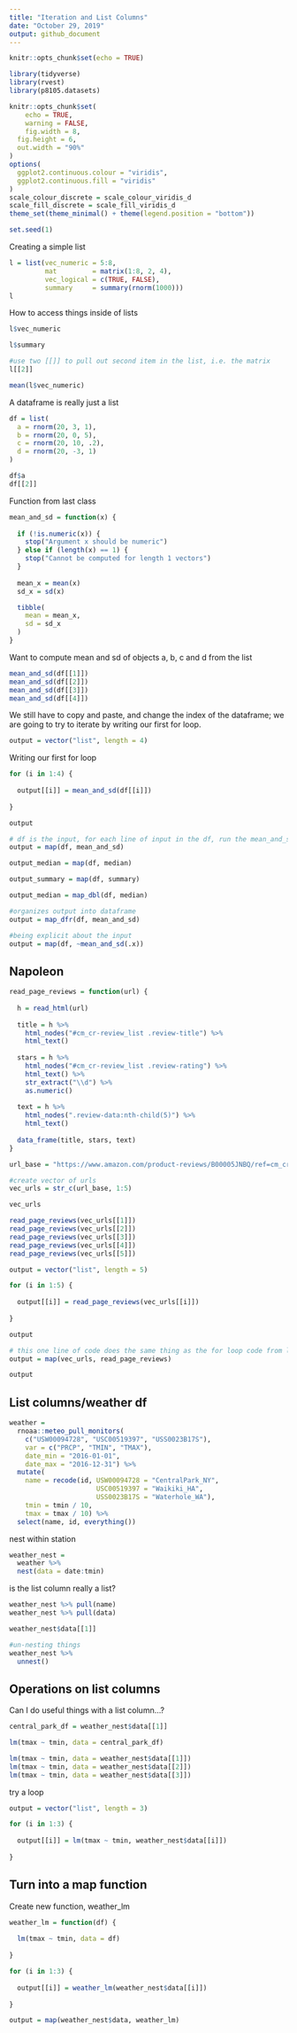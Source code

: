 ```yaml
---
title: "Iteration and List Columns"
date: "October 29, 2019"
output: github_document
---
```


```r
knitr::opts_chunk$set(echo = TRUE)

library(tidyverse)
library(rvest)
library(p8105.datasets)

knitr::opts_chunk$set(
	echo = TRUE,
	warning = FALSE,
	fig.width = 8, 
  fig.height = 6,
  out.width = "90%"
)
options(
  ggplot2.continuous.colour = "viridis",
  ggplot2.continuous.fill = "viridis"
)
scale_colour_discrete = scale_colour_viridis_d
scale_fill_discrete = scale_fill_viridis_d
theme_set(theme_minimal() + theme(legend.position = "bottom"))

set.seed(1)
```

Creating a simple list

```r
l = list(vec_numeric = 5:8,
         mat         = matrix(1:8, 2, 4),
         vec_logical = c(TRUE, FALSE),
         summary     = summary(rnorm(1000)))
l
```

How to access things inside of lists

```r
l$vec_numeric

l$summary

#use two [[]] to pull out second item in the list, i.e. the matrix
l[[2]]

mean(l$vec_numeric)
```

A dataframe is really just a list 

```r
df = list(
  a = rnorm(20, 3, 1),
  b = rnorm(20, 0, 5),
  c = rnorm(20, 10, .2),
  d = rnorm(20, -3, 1)
)

df$a
df[[2]]
```

Function from last class

```r
mean_and_sd = function(x) {
  
  if (!is.numeric(x)) {
    stop("Argument x should be numeric")
  } else if (length(x) == 1) {
    stop("Cannot be computed for length 1 vectors")
  }
  
  mean_x = mean(x)
  sd_x = sd(x)

  tibble(
    mean = mean_x, 
    sd = sd_x
  )
}
```

Want to compute mean and sd of objects a, b, c and d from the list

```r
mean_and_sd(df[[1]])
mean_and_sd(df[[2]])
mean_and_sd(df[[3]])
mean_and_sd(df[[4]])
```

We still have to copy and paste, and change the index of the dataframe; we are going to try to iterate by writing our first for loop.

```r
output = vector("list", length = 4)
```

Writing our first for loop

```r

for (i in 1:4) {
  
  output[[i]] = mean_and_sd(df[[i]])
  
}

output

# df is the input, for each line of input in the df, run the mean_and_sd function
output = map(df, mean_and_sd)

output_median = map(df, median)

output_summary = map(df, summary)

output_median = map_dbl(df, median)

#organizes output into dataframe 
output = map_dfr(df, mean_and_sd)

#being explicit about the input
output = map(df, ~mean_and_sd(.x))
```

## Napoleon

```r
read_page_reviews = function(url) {
  
  h = read_html(url)
  
  title = h %>%
    html_nodes("#cm_cr-review_list .review-title") %>%
    html_text()
  
  stars = h %>%
    html_nodes("#cm_cr-review_list .review-rating") %>%
    html_text() %>%
    str_extract("\\d") %>%
    as.numeric()
  
  text = h %>%
    html_nodes(".review-data:nth-child(5)") %>%
    html_text()
  
  data_frame(title, stars, text)
}
```

```r
url_base = "https://www.amazon.com/product-reviews/B00005JNBQ/ref=cm_cr_arp_d_viewopt_rvwer?ie=UTF8&reviewerType=avp_only_reviews&sortBy=recent&pageNumber="

#create vector of urls
vec_urls = str_c(url_base, 1:5)

vec_urls

read_page_reviews(vec_urls[[1]])
read_page_reviews(vec_urls[[2]])
read_page_reviews(vec_urls[[3]])
read_page_reviews(vec_urls[[4]])
read_page_reviews(vec_urls[[5]])

output = vector("list", length = 5)

for (i in 1:5) {
  
  output[[i]] = read_page_reviews(vec_urls[[i]])
  
}

output

# this one line of code does the same thing as the for loop code from lines 172 to 178
output = map(vec_urls, read_page_reviews)

output
```

## List columns/weather df

```r
weather = 
  rnoaa::meteo_pull_monitors(
    c("USW00094728", "USC00519397", "USS0023B17S"),
    var = c("PRCP", "TMIN", "TMAX"), 
    date_min = "2016-01-01",
    date_max = "2016-12-31") %>%
  mutate(
    name = recode(id, USW00094728 = "CentralPark_NY", 
                      USC00519397 = "Waikiki_HA",
                      USS0023B17S = "Waterhole_WA"),
    tmin = tmin / 10,
    tmax = tmax / 10) %>%
  select(name, id, everything())
```

nest within station 

```r
weather_nest =
  weather %>%
  nest(data = date:tmin)
```

is the list column really a list?

```r
weather_nest %>% pull(name)
weather_nest %>% pull(data)

weather_nest$data[[1]]

#un-nesting things
weather_nest %>%
  unnest()
```

## Operations on list columns

Can I do useful things with a list column...?

```r
central_park_df = weather_nest$data[[1]]

lm(tmax ~ tmin, data = central_park_df)

lm(tmax ~ tmin, data = weather_nest$data[[1]])
lm(tmax ~ tmin, data = weather_nest$data[[2]])
lm(tmax ~ tmin, data = weather_nest$data[[3]])
```

try a loop 

```r
output = vector("list", length = 3)

for (i in 1:3) {
  
  output[[i]] = lm(tmax ~ tmin, weather_nest$data[[i]])
  
}
```

## Turn into a map function

Create new function, weather_lm 

```r
weather_lm = function(df) {
  
  lm(tmax ~ tmin, data = df)
  
}
```

```r
for (i in 1:3) {
  
  output[[i]] = weather_lm(weather_nest$data[[i]])
  
}

output = map(weather_nest$data, weather_lm)
```


